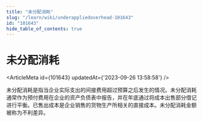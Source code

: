 ```yaml
---
title: "未分配消耗"
slug: "/learn/wiki/underappliedoverhead-101643"
id: "101643"
hide_table_of_contents: true
---
```



# 未分配消耗

<ArticleMeta id={101643} updatedAt={'2023-09-26 13:58:58'} />
<div className='border-solid border-b border-t-0 my-4 border-[var(--ifm-color-gray-300)]' />

未分配消耗是指当企业实际支出的间接费用超过预算之后发生的情况。未分配消耗通常作为预付费用在企业的资产负债表中报告，并在年底通过将成本出售部分借记进行平衡。已售出成本是企业销售的货物生产所相关的直接成本。未分配消耗金额被称为不利差异。

